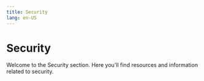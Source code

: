 ```yaml
---
title: Security
lang: en-US
---
```



# Security

Welcome to the Security section. Here you'll find resources and information related to security.

<Cards>
  <Card title="OP Stack Security FAQs" href="/stack/security/faq" />
  <Card title="Pausing the Bridge" href="/stack/security/pause" />
</Cards>